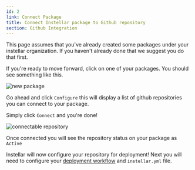 ```yaml
---
id: 2
link: Connect Package
title: Connect Instellar package to Github repository
section: Github Integration
---
```



<Callout title="Pre-requisite">
This page assumes that you've already created some packages under your instellar organization. If you haven't already done that we suggest you do that first.
</Callout>

If you're ready to move forward, click on one of your packages. You should see something like this.

![new package](/docs/instellar/new-package.png)

Go ahead and click `Configure` this will display a list of github repositories you can connect to your package.

Simply click `Connect` and you're done!

![connectable repository](/docs/instellar/connectable-repository.png)

Once connected you will see the repository status on your package as `Active`

Instellar will now configure your repository for deployment! Next you will need to configure your [deployment workflow](/docs/github-integration/deployment/) and `instellar.yml` file.

